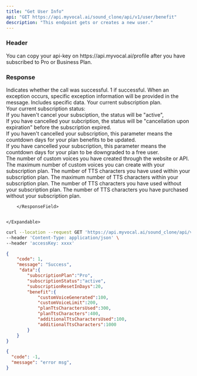 ```yaml
---
title: "Get User Info"
api: "GET https://api.myvocal.ai/sound_clone/api/v1/user/benefit"
description: "This endpoint gets or creates a new user."
---
```

### Header
<ParamField header="accessKey"   type="string" required>
  You can copy your api-key on https://api.myvocal.ai/profile after you have subscribed to Pro or Business Plan.
</ParamField>


### Response
<ResponseField name="code" type="number">
  Indicates whether the call was successful. 1 if successful.
</ResponseField>

<ResponseField name="message" type="string">
  When an exception occurs, specific exception information will be provided in the message.
</ResponseField>

<ResponseField name="data" type="object">
Includes specific data.
    <Expandable title="Toggle object">
        <ResponseField name="subscriptionPlan" type="string">
            Your current subscription plan.
        </ResponseField>
        <ResponseField name="subscriptionStatus" type="string">
         <div>Your current subscription status:</div>
         <div>If you haven't cancel your subsciption, the status will be "active", </div>
         <div>If you have cancelled your subcription, the status will be "cancellation upon expiration" before the subscription expired.</div>
        </ResponseField>
        <ResponseField name="subscriptionResetInDays" type="number">
            <div>If you haven't cancelled your subscription, this parameter means the countdown days for your plan benefits to be updated.</div>
            <div>If you have cancelled your subscription, this parameter means the countdown days for your plan to be downgraded to a free user.</div>
        </ResponseField>
        <ResponseField name="benefit" type="object">
        <Expandable title="Toggle object">
        <ResponseField name="customVoiceGenerated" type="number">
            The number of custom voices you have created through the website or API.
        </ResponseField>
        <ResponseField name="customVoiceLimit" type="number">
            The maximum number of custom voices you can create with your subscription plan.
        </ResponseField>
        <ResponseField name="planTtsCharactersUsed" type="number">
            The number of TTS characters you have used within your subscription plan.
        </ResponseField>
        <ResponseField name="planTtsCharacters" type="number">
            The maximum number of TTS characters within your subscription plan.
        </ResponseField>
        <ResponseField name="additionalTtsCharactersUsed" type="number">
            The number of TTS characters you have used without your subscription plan.
        </ResponseField>
        <ResponseField name="additionalTtsCharacters" type="number">
            The number of TTS characters you have purchased without your subscription plan.
        </ResponseField>
        </Expandable>


        </ResponseField>


    </Expandable>
</ResponseField>

<RequestExample>

```bash Example Request
curl --location --request GET 'https://api.myvocal.ai/sound_clone/api/v1/user/benefit' \
--header 'Content-Type: application/json' \
--header 'accessKey: xxxx'
```

</RequestExample>

<ResponseExample>

```json  200（success）
{
	"code": 1,
	"message": "Success",
	 "data":{
        "subscriptionPlan":"Pro",
        "subscriptionStatus":"active",
        "subscriptionResetInDays":20,
        "benefit":{
            "customVoiceGenerated":100,
            "customVoiceLimit":200,
            "planTtsCharactersUsed":300,
            "planTtsCharacters":400,
            "additionalTtsCharactersUsed":100,
            "additionalTtsCharacters":1000
        }
    }
}
```
```json  200（fail）
{
  "code": -1,
  "message": "error msg",
}
```

</ResponseExample>
